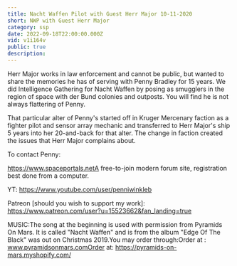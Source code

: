 ```yaml
---
title: Nacht Waffen Pilot with Guest Herr Major 10-11-2020
short: NWP with Guest Herr Major
category: ssp
date: 2022-09-18T22:00:00.000Z
vid: v1i164v
public: true
description:
---
```

Herr Major works in law enforcement and cannot be public, but wanted to share the memories he has of serving with Penny Bradley for 15 years. We did Intelligence Gathering for Nacht Waffen by posing as smugglers in the region of space with der Bund colonies and outposts. You will find he is not always flattering of Penny.

That particular alter of Penny's started off in Kruger Mercenary faction as a fighter pilot and sensor array mechanic and transferred to Herr Major's ship 5 years into her 20-and-back for that alter. The change in faction created the issues that Herr Major complains about.

To contact Penny:

https://www.spaceportals.netA free-to-join modern forum site, registration best done from a computer.

YT: https://www.youtube.com/user/penniwinkleb

Patreon [should you wish to support my work]: https://www.patreon.com/user?u=15523662&fan_landing=true

MUSIC:The song at the beginning is used with permission from Pyramids On Mars. It is called "Nacht Waffen" and is from the album "Edge Of The Black" was out on Christmas 2019.You may order through:Order at : www.pyramidsonmars.comOrder at: https://pyramids-on-mars.myshopify.com/
